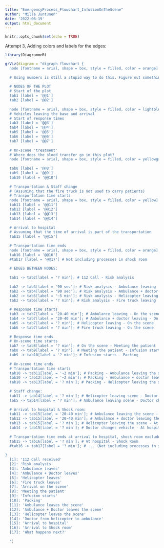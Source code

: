 ---
title: "EmergencyProcess_Flowchart_InfusionOnTheScene"
author: "Milla Juntunen"
date: '2022-06-19'
output: html_document
---

```{r setup, include=FALSE}
knitr::opts_chunk$set(echo = TRUE)
```

Attempt 3, Adding colors and labels for the edges:
```{r}
library(DiagrammeR)

grViz(diagram = "digraph flowchart {
  node [fontname = arial, shape = box, style = filled, color = orange]
  
  # Using numbers is still a stupid way to do this. Figure out something else. 
  
  # NODES OF THE PLOT
  # Start of the plot
  tab1 [label = '@@1']
  tab2 [label = '@@2']
  
  node [fontname = arial, shape = box, style = filled, color = lightblue]
  # Vehicles leaving the base and arrival
  # Start of response times
  tab3 [label = '@@3']
  tab4 [label = '@@4']
  tab5 [label = '@@5']
  tab6 [label = '@@6']
  tab7 [label = '@@7']
  
  # On-scene 'treatment'
  # Where does the blood transfer go in this plot?
  node [fontname = arial, shape = box, style = filled, color = yellowgreen]
  
  tab8 [label = '@@8']
  tab9 [label = '@@9']
  tab10 [label = '@@10']
  
  # Transportation & Staff change
  # (Assuming that the fire truck is not used to carry patients)
  # Transportation time starts
  node [fontname = arial, shape = box, style = filled, color = yellow]
  tab11 [label = '@@11']
  tab12 [label = '@@12']
  tab13 [label = '@@13']
  tab14 [label = '@@14']
  
  # Arrival to hospital
  # Assuming that the time of arrival is part of the transportation
  tab15 [label = '@@15']
  
  # Transportation time ends
  node [fontname = arial, shape = box, style = filled, color = orange]
  tab16 [label = '@@16']
  #tab17 [label = '@@17'] # Not including processes in shock room
  
  # EDGES BETWEEN NODES:
  
  tab1 -> tab2[label = '? min']; # 112 Call - Risk analysis
  
  tab2 -> tab3[label = '90 sec']; # Risk analysis - Ambulance leaving
  tab2 -> tab4[label = '90 sec']; # Risk analysis - Ambulance + doctor leaving
  tab2 -> tab5[label = '~5 min']; # Risk analysis - Helicopter leaving
  tab2 -> tab6[label = '? min']; # Risk analysis - Fire truck leaving
  
  # Response time starts
  tab3 -> tab7[label = '20-40 min']; # Ambulance leaving - On the scene
  tab4 -> tab7[label = '20-40 min']; # Ambulance + doctor leaving - On the scene
  tab5 -> tab7[label = '? min']; # Helicopter leaving - On the scene
  tab6 -> tab7[label = '? min']; # Fire truck leaving - On the scene
  
  # Response time ends
  # On-scene time starts
  tab7 -> tab8[label = '? min']; # On the scene - Meeting the patient
  tab8 -> tab9[label = '? min']; # Meeting the patient - Infusion starts
  tab9 -> tab10[label = '? min']; # Infusion starts - Packing
  
  # On-scene time ends
  # Transportation time starts
  tab10 -> tab11[label = '~2 min']; # Packing - Ambulance leaving the scene
  tab10 -> tab12[label = '~2 min']; # Packing - Ambulance + doctor leaving the scene
  tab10 -> tab13[label = '? min']; # Packing - Helicopter leaving the scene
  
  # Staff change:
  tab11 -> tab14[label = '? min']; # Helicopter leaving scene - Doctor changes vehicle
  tab5 -> tab14[label = '? min']; # Ambulance leaving scene - Doctor changes vehicle
  
  # Arrival to hospital & Shock room:
  tab11 -> tab15[label = '20-40 min']; # Ambulance leaving the scene - At hospital
  tab12 -> tab15[label = '20-40 min']; # Ambulance + doctor leaving the scene - At hospital
  tab13 -> tab15[label = '? min']; # Helicopter leaving the scene - At hospital
  tab14 -> tab15[label = '? min']; # Doctor changes vehicle - At hospital
  
  # Transportation time ends at arrival to hospital, shock room excluded
  tab15 -> tab16[label = '? min']; # At hospital - Shock Room
  #tab16 -> tab17[label = '? min']; # ... (Not including processes in shock room)
  
}  
  [1]: '112 Call received'
  [2]: 'Risk analysis'
  [3]: 'Ambulance leaves'
  [4]: 'Ambulance + Doctor leaves'
  [5]: 'Helicopter leaves'
  [6]: 'Fire truck leaves'
  [7]: 'Arrival on the scene'
  [8]: 'Meeting the patient'
  [9]: 'Infusion starts'
  [10]: 'Packing'
  [11]: 'Ambulance leaves the scene'
  [12]: 'Ambulance + Doctor leaves the scene'
  [13]: 'Helicopter leaves the scene'
  [14]: 'Doctor from helicopter to ambulance'
  [15]: 'Arrival to hospital'
  [16]: 'Arrival to Shock room'
  [17]: 'What happens next?'
  
  ")
```